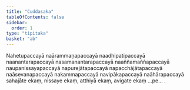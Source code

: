 ```yaml
---
title: "Cuddasaka"
tableOfContents: false
sidebar:
  order: 1
type: "tipitaka"
basket: "ab"
---
```



<DynamicBreadcrumb />

<Paragraph number="360">
Nahetupaccayā naārammaṇapaccayā naadhipatipaccayā naanantarapaccayā nasamanantarapaccayā naaññamaññapaccayā naupanissayapaccayā napurejātapaccayā napacchājātapaccayā naāsevanapaccayā nakammapaccayā navipākapaccayā naāhārapaccayā sahajāte ekaṃ, nissaye ekaṃ, atthiyā ekaṃ, avigate ekaṃ …pe… .
</Paragraph>
